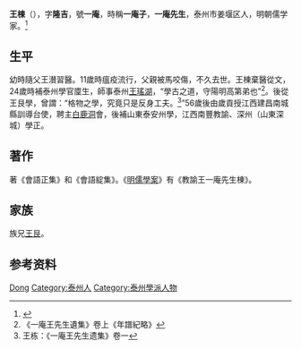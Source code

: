 {{Otheruses|other=名为王栋的其他人物|王栋}}
{{Otheruses|other=名为王隆吉的其他人物|王隆吉}}

'''王棟'''（{{bd|1502年||1581年|catIdx=W}}），字'''隆吉'''，號'''一庵'''，時稱'''一庵子'''，'''一庵先生'''，泰州市姜堰区人，明朝儒学家。<ref>{{Cite book|title=中国哲学大辞典|author=方克立主编; 卢育三, 吕希晨, 周德丰副主编|publisher=中国社会科学出版社|year=1994|isbn=|location=北京|pages=}}</ref>

== 生平 ==
幼時隨父王濽習醫。11歲時瘟疫流行，父親被馬咬傷，不久去世。王棟棄醫從文，24歲時補泰州學官廩生，師事泰州[[王瑤湖|王瑤湖]]，“學古之道，守陽明高第弟也”<ref>《一庵王先生遺集》卷上《年譜紀略》</ref>。後從王艮學，曾謂：“格物之學，究竟只是反身工夫。<ref>王栋：《一庵王先生遗集》卷一</ref>”56歲後由歲貢授江西建昌南城縣訓導台使，聘主[[白鹿洞|白鹿洞]]會，後補山東泰安州學，江西南豐教諭、深州（山東深城）學正。

== 著作 ==
著《會語正集》和《會語綻集》。《[[明儒學案|明儒學案]]》有《教諭王一庵先生棟》。

== 家族 ==
族兄[[王艮_(泰州)|王艮]]。

== 参考资料 ==
{{reflist}}

{{Authority control}}

{{DEFAULTSORT:Wang王}}
[[Category:王姓|Dong]]
[[Category:泰州人|Category:泰州人]]
[[Category:泰州學派人物|Category:泰州學派人物]]